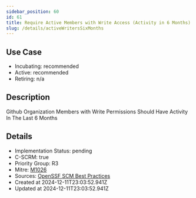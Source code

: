 ```yaml
---
sidebar_position: 60
id: 61
title: Require Active Members with Write Access (Activity in 6 Months)
slug: /details/activeWritersSixMonths
---
```


## Use Case
<!-- LEVELS:START -->
- Incubating: recommended
- Active: recommended
- Retiring: n/a
<!-- LEVELS:END -->

<!-- DESCRIPTION:START -->
## Description
Github Organization Members with Write Permissions Should Have Activity In The Last 6 Months
<!-- DESCRIPTION:END -->

<!-- DETAILS:START -->
## Details
- Implementation Status: pending
- C-SCRM: true
- Priority Group: R3
- Mitre: [M1026](https://attack.mitre.org/mitigations/M1026/)
- Sources: [OpenSSF SCM Best Practices](https://best.openssf.org/SCM-BestPractices/github/member/stale_member_found.html)
- Created at 2024-12-11T23:03:52.941Z
- Updated at 2024-12-11T23:03:52.941Z
<!-- DETAILS:END -->
